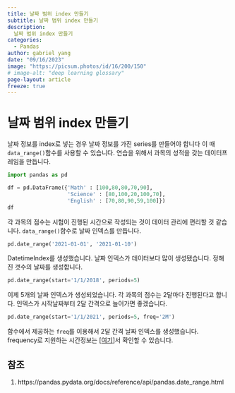 ```yaml
---
title: 날짜 범위 index 만들기
subtitle: 날짜 범위 index 만들기
description:
  날짜 범위 index 만들기
categories:
  - Pandas
author: gabriel yang
date: "09/16/2023"
image: "https://picsum.photos/id/16/200/150"
# image-alt: "deep learning glossary"
page-layout: article
freeze: true
---
```


# 날짜 범위 index 만들기

날짜 정보를 index로 넣는 경우 날짜 정보를 가진 series를 만들어야 합니다 이 때 `data_range()`함수를 사용할 수 있습니다.
연습을 위해서 과목의 성적을 갖는 데이터프레임을 만듭니다.
``` python
import pandas as pd

df = pd.DataFrame({'Math' : [100,80,80,70,90],
                   'Science' : [80,100,20,100,70],
                   'English' : [70,80,90,59,100]})
df
```

각 과목의 점수는 시험이 진행된 시간으로 작성되는 것이 데이터 관리에 편리할 것 같습니다. `data_range()`함수로 날짜 인덱스를 만듭니다.
```python
pd.date_range('2021-01-01', '2021-01-10')
```

DatetimeIndex를 생성했습니다. 날짜 인덱스가 데이터보다 많이 생성됐습니다. 정해진 갯수의 날짜를 생성합니다.

``` python
pd.date_range(start='1/1/2018', periods=5)
```

이제 5개의 날짜 인덱스가 생성되었습니다. 각 과목의 점수는 2달마다 진행된다고 합니다. 인덱스가 시작날짜부터 2달 간격으로 늘어가면 좋겠습니다.

``` python
pd.date_range(start='1/1/2021', periods=5, freq='2M')
```

함수에서 제공하는 `freq`를 이용해서 2달 간격 날짜 인덱스를 생성했습니다. frequency로 지원하는 시간정보는 [[여기](https://pandas.pydata.org/docs/user_guide/timeseries.html#timeseries-offset-aliases)]서 확인할 수 있습니다.


## 참조
1. https://pandas.pydata.org/docs/reference/api/pandas.date_range.html